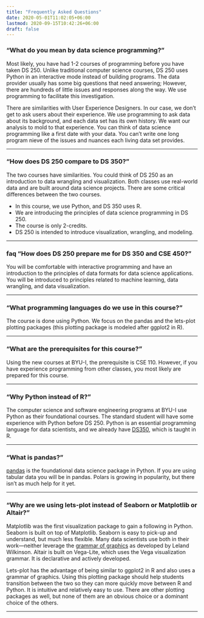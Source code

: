 ---
title: "Frequently Asked Questions"
date: 2020-05-01T11:02:05+06:00
lastmod: 2020-09-15T10:42:26+06:00
draft: false
---

### "What do you mean by data science programming?"
Most likely, you have had 1-2 courses of programming before you have taken DS 250.  Unlike traditional computer science courses, DS 250 uses Python in an interactive mode instead of building programs. The data provider usually has some big questions that need answering; However, there are hundreds of little issues and responses along the way.  We use programming to facilitate this investigation.  

There are similarities with User Experience Designers.  In our case, we don't get to ask users about their experience.  We use programming to ask data about its background, and each data set has its own history.  We want our analysis to mold to that experience. You can think of data science programming like a first date with your data. You can't write one long program nieve of the issues and nuances each living data set provides. 

---

### "How does DS 250 compare to DS 350?"

The two courses have similarities.  You could think of DS 250 as an introduction to data wrangling and visualization.  Both classes use real-world data and are built around data science projects.  There are some critical differences between the two courses. 

- In this course, we use Python, and DS 350 uses R. 
- We are introducing the principles of data science programming in DS 250.
- The course is only 2-credits.
- DS 250 is intended to introduce visualization, wrangling, and modeling.

---

### faq "How does DS 250 prepare me for DS 350 and CSE 450?"
You will be comfortable with interactive programming and have an introduction to the principles of data formats for data science applications.  You will be introduced to principles related to machine learning, data wrangling, and data visualization.

---

### "What programming languages do we use in this course?"
The course is done using Python.  We focus on the pandas and the lets-plot plotting packages (this plotting package is modeled after ggplot2 in R).

---

### "What are the prerequisites for this course?"
Using the new courses at BYU-I, the prerequisite is CSE 110.  However, if you have experience programming from other classes, you most likely are prepared for this course.

---

### "Why Python instead of R?"
The computer science and software engineering programs at BYU-I use Python as their foundational courses.  The standard student will have some experience with Python before DS 250. Python is an essential programming language for data scientists, and we already have [DS350](https://byuistats.github.io/M335/), which is taught in R.  

---

### "What is pandas?"
[pandas](https://pandas.pydata.org/docs/getting_started/index.html) is the foundational data science package in Python. If you are using tabular data you will be in pandas. Polars is growing in popularity, but there isn't as much help for it yet.

---

### "Why are we using lets-plot instead of Seaborn or Matplotlib or Altair?"
Matplotlib was the first visualization package to gain a following in Python.  Seaborn is built on top of Matplotlib. Seaborn is easy to pick-up and understand, but much less flexible. Many data scientists use both in their work—neither leverage the [grammar of graphics](https://www.amazon.com/Grammar-Graphics-Statistics-Computing/dp/0387245448) as developed by Leland Wilkinson. Altair is built on Vega-Lite, which uses the Vega visualization grammar. It is declarative and actively developed.  

Lets-plot has the advantage of being similar to ggplot2 in R and also uses a grammar of graphics. Using this plotting package should help students transition between the two so they can more quickly move between R and Python. It is intuitive and relatively easy to use. There are other plotting packages as well, but none of them are an obvious choice or a dominant choice of the others.

---